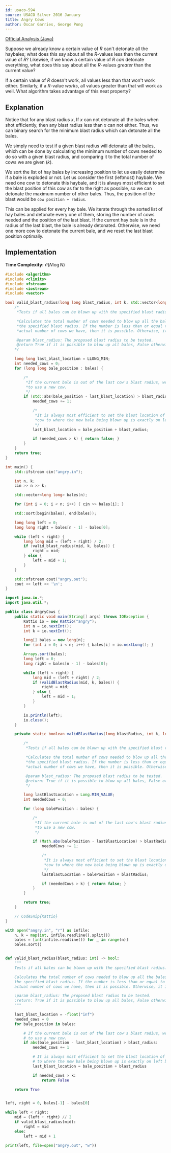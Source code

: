 ```yaml
---
id: usaco-594
source: USACO Silver 2016 January
title: Angry Cows
author: Óscar Garries, George Pong
---
```


[Official Analysis (Java)](http://www.usaco.org/current/data/sol_angry_silver_jan16.html)

<Spoiler title="Hint 1">

Suppose we already know a certain value of $R$ can't detonate all the haybales; what does this say about all the $R$-values less than the current value of $R$?
Likewise, if we know a certain value of $R$ *can* detonate everything, what does this say about all the $R$-values *greater* than the current value?

</Spoiler>

<Spoiler title="Hint 2">

If a certain value of $R$ doesn't work, all values less than that won't work either.
Similarly, if a $R$-value *works*, all values greater than that will work as well.
What algorithm takes advantage of this neat property?

</Spoiler>

<Spoiler title="Solution">

## Explanation

Notice that for any blast radius $x$, If $x$ can not detonate all the bales when shot efficiently, then any blast radius less than $x$ can not either. Thus, we can binary search for the minimum blast radius which can detonate all the bales.

We simply need to test if a given blast radius will detonate all the bales, which can be done by calculating the minimum number of cows needed to do so with a given blast radius, and comparing it to the total number of cows we are given ($k$).

We sort the list of hay bales by increasing position to let us easily determine if a bale is exploded or not. Let us consider the first (leftmost) haybale. We need one cow to detonate this haybale, and it is always most efficient to set the blast position of this cow as far to the right as possible, so we can detonate the maximum number of other bales. Thus, the position of the blast would be `cow position + radius`.

This can be applied for every hay bale. We iterate through the sorted list of hay bales and detonate every one of them, storing the number of cows needed and the position of the last blast. If the current hay bale is in the radius of the last blast, the bale is already detonated. Otherwise, we need one more cow to detonate the current bale, and we reset the last blast position optimally.

## Implementation

**Time Complexity:** $\mathcal{O}(N \log N)$

<LanguageSection>
<CPPSection>

```cpp
#include <algorithm>
#include <climits>
#include <fstream>
#include <iostream>
#include <vector>

bool valid_blast_radius(long long blast_radius, int k, std::vector<long long> bales) {
	/*
	 *Tests if all bales can be blown up with the specified blast radius.

	 *Calculates the total number of cows needed to blow up all the bales with
	 *the specified blast radius. If the number is less than or equal to the
	 *actual number of cows we have, then it is possible. Otherwise, it is not.

	 @param blast_radius: The proposed blast radius to be tested.
	 @return True if it is possible to blow up all bales, False otherwise
	*/

	long long last_blast_location = LLONG_MIN;
	int needed_cows = 0;
	for (long long bale_position : bales) {

		/*
		 *If the current bale is out of the last cow's blast radius, we need
		 *to use a new cow.
		 */
		if (std::abs(bale_position - last_blast_location) > blast_radius) {
			needed_cows += 1;

			/*
			 *It is always most efficient to set the blast location of the current
			 *cow to where the new bale being blown up is exactly on left boundary
			 */
			last_blast_location = bale_position + blast_radius;

			if (needed_cows > k) { return false; }
		}
	}
	return true;
}

int main() {
	std::ifstream cin("angry.in");

	int n, k;
	cin >> n >> k;

	std::vector<long long> bales(n);

	for (int i = 0; i < n; i++) { cin >> bales[i]; }

	std::sort(begin(bales), end(bales));

	long long left = 0;
	long long right = bales[n - 1] - bales[0];

	while (left < right) {
		long long mid = (left + right) / 2;
		if (valid_blast_radius(mid, k, bales)) {
			right = mid;
		} else {
			left = mid + 1;
		}
	}

	std::ofstream cout("angry.out");
	cout << left << '\n';
}
```

</CPPSection>
<JavaSection>

```java
import java.io.*;
import java.util.*;

public class AngryCows {
	public static void main(String[] args) throws IOException {
		Kattio io = new Kattio("angry");
		int n = io.nextInt();
		int k = io.nextInt();

		long[] bales = new long[n];
		for (int i = 0; i < n; i++) { bales[i] = io.nextLong(); }

		Arrays.sort(bales);
		long left = 0;
		long right = bales[n - 1] - bales[0];

		while (left < right) {
			long mid = (left + right) / 2;
			if (validBlastRadius(mid, k, bales)) {
				right = mid;
			} else {
				left = mid + 1;
			}
		}

		io.println(left);
		io.close();
	}

	private static boolean validBlastRadius(long blastRadius, int k, long bales[]) {

		/*
		 *Tests if all bales can be blown up with the specified blast radius.

		 *Calculates the total number of cows needed to blow up all the bales with
		 *the specified blast radius. If the number is less than or equal to the
		 *actual number of cows we have, then it is possible. Otherwise, it is not.

		 @param blast_radius: The proposed blast radius to be tested.
		 @return: True if it is possible to blow up all bales, False otherwise
		 */

		long lastBlastLocation = Long.MIN_VALUE;
		int neededCows = 0;

		for (long balePosition : bales) {

			/*
			 *If the current bale is out of the last cow's blast radius, we need
			 *to use a new cow.
			 */

			if (Math.abs(balePosition - lastBlastLocation) > blastRadius) {
				neededCows += 1;

				/*
				 *It is always most efficient to set the blast location of the current
				 *cow to where the new bale being blown up is exactly on left boundary
				 */
				lastBlastLocation = balePosition + blastRadius;

				if (neededCows > k) { return false; }
			}
		}

		return true;
	}

	// CodeSnip{Kattio}
}
```

</JavaSection>
<PySection>

```py
with open("angry.in", "r") as infile:
	n, k = map(int, infile.readline().split())
	bales = [int(infile.readline()) for _ in range(n)]
	bales.sort()


def valid_blast_radius(blast_radius: int) -> bool:
	"""
	Tests if all bales can be blown up with the specified blast radius.

	Calculates the total number of cows needed to blow up all the bales with
	the specified blast radius. If the number is less than or equal to the
	actual number of cows we have, then it is possible. Otherwise, it is not.

	:param blast_radius: The proposed blast radius to be tested.
	:return: True if it is possible to blow up all bales, False otherwise
	"""

	last_blast_location = -float("inf")
	needed_cows = 0
	for bale_position in bales:

		# If the current bale is out of the last cow's blast radius, we need
		# to use a new cow.
		if abs(bale_position - last_blast_location) > blast_radius:
			needed_cows += 1

			# It is always most efficient to set the blast location of the current cow
			# to where the new bale being blown up is exactly on left boundary.
			last_blast_location = bale_position + blast_radius

			if needed_cows > k:
				return False

	return True


left, right = 0, bales[-1] - bales[0]

while left < right:
	mid = (left + right) // 2
	if valid_blast_radius(mid):
		right = mid
	else:
		left = mid + 1

print(left, file=open("angry.out", "w"))
```

</PySection>
</LanguageSection>

</Spoiler>
